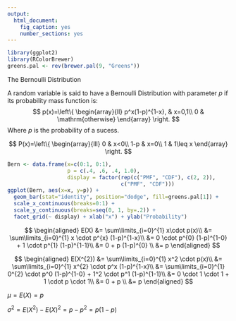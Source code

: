 ```yaml
---
output:
  html_document:
    fig_caption: yes
    number_sections: yes
---
```


```r
library(ggplot2)
library(RColorBrewer)
greens.pal <- rev(brewer.pal(9, "Greens"))
```

The Bernoulli Distribution
\chapter{The Bernoulli Distribution}
  \label{Bernoulli}

A random variable is said to have a Bernoulli Distribution with parameter $p$ if its probability mass function is:
$$
p(x)=\left\{ 
  	\begin{array}{ll}
			p^x(1-p)^{1-x},	& x=0,1\\
			0 		& \mathrm{otherwise}
		\end{array} 
	\right. 
$$
Where  $p$ is the probability of a sucess.

\section{Cumulative Distribution Function}
\label{Bernoulli_cdf}

$$
P(x)=\left\{
  	\begin{array}{lll}
			0   & x<0\\
			1-p & x=0\\
			1   & 1\leq x
		\end{array}
	\right. 
$$

```r
Bern <- data.frame(x=c(0:1, 0:1), 
                   p = c(.4, .6, .4, 1.0), 
                   display = factor(rep(c("PMF", "CDF"), c(2, 2)),
                                    c("PMF", "CDF")))
ggplot(Bern, aes(x=x, y=p)) + 
  geom_bar(stat="identity", position="dodge", fill=greens.pal[1]) + 
  scale_x_continuous(breaks=0:1) +
  scale_y_continuous(breaks=seq(0, 1, by=.2)) + 
  facet_grid(~ display) + xlab("x") + ylab("Probability") 
```

\section{Expected Values}
  \label{Bernoulli-expected-values}
$$
\begin{aligned}
E(X) &= \sum\limits_{i=0}^{1} x\cdot p(x)\\
     &= \sum\limits_{i=0}^{1} x \cdot p^{x} (1-p)^{1-x}\\
     &= 0 \cdot p^{0} (1-p)^{1-0} + 1 \cdot p^{1} (1-p)^{1-1}\\
     &= 0 + p (1-p)^{0}  \\
     &= p
\end{aligned}
$$ 
  
  
$$
\begin{aligned}
E(X^{2}) &= \sum\limits_{i=0}^{1} x^2 \cdot p(x)\\
    &= \sum\limits_{i=0}^{1} x^{2} \cdot p^x (1-p)^{1-x}\\
    &= \sum\limits_{i=0}^{1} 0^{2} \cdot p^0 (1-p)^{1-0} + 
        1^2 \cdot p^1 (1-p)^{1-1}\\
    &= 0 \cdot 1 \cdot 1 + 1 \cdot p \cdot 1\\
    &= 0 + p \\
    &= p
\end{aligned}
$$
  
$\mu = E(X) = p$
  
$\sigma^2 
  = E(X^2) - E(X)^2
  = p-p^2
  = p(1-p)
$
